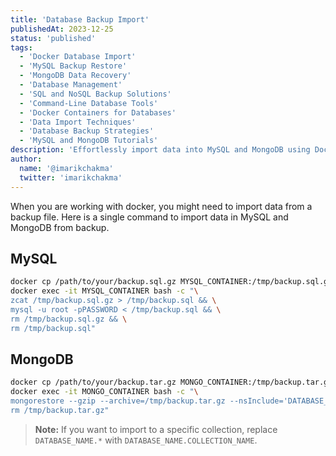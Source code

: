 ```yaml
---
title: 'Database Backup Import'
publishedAt: 2023-12-25
status: 'published'
tags:
  - 'Docker Database Import'
  - 'MySQL Backup Restore'
  - 'MongoDB Data Recovery'
  - 'Database Management'
  - 'SQL and NoSQL Backup Solutions'
  - 'Command-Line Database Tools'
  - 'Docker Containers for Databases'
  - 'Data Import Techniques'
  - 'Database Backup Strategies'
  - 'MySQL and MongoDB Tutorials'
description: 'Effortlessly import data into MySQL and MongoDB using Docker with single-command guide.'
author:
  name: '@imarikchakma'
  twitter: 'imarikchakma'
---
```


When you are working with docker, you might need to import data from a backup file. Here is a single command to import data in MySQL and MongoDB from backup.

## MySQL

```bash
docker cp /path/to/your/backup.sql.gz MYSQL_CONTAINER:/tmp/backup.sql.gz && \
docker exec -it MYSQL_CONTAINER bash -c "\
zcat /tmp/backup.sql.gz > /tmp/backup.sql && \
mysql -u root -pPASSWORD < /tmp/backup.sql && \
rm /tmp/backup.sql.gz && \
rm /tmp/backup.sql"
```

## MongoDB

```bash
docker cp /path/to/your/backup.tar.gz MONGO_CONTAINER:/tmp/backup.tar.gz && \
docker exec -it MONGO_CONTAINER bash -c "\
mongorestore --gzip --archive=/tmp/backup.tar.gz --nsInclude='DATABASE_NAME.*' && \
rm /tmp/backup.tar.gz"
```

> **Note:** If you want to import to a specific collection, replace `DATABASE_NAME.*` with `DATABASE_NAME.COLLECTION_NAME`.
